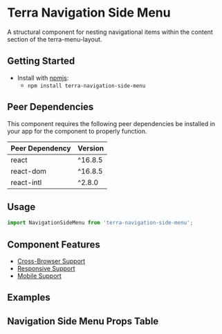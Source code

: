 


<Badge />

# Terra Navigation Side Menu

A structural component for nesting navigational items within the content section of the terra-menu-layout.

## Getting Started

- Install with [npmjs](https://www.npmjs.com):
  - `npm install terra-navigation-side-menu`

<!-- AUTO-GENERATED-CONTENT:START Peer Dependencies -->
## Peer Dependencies

This component requires the following peer dependencies be installed in your app for the component to properly function.

| Peer Dependency | Version |
|-|-|
| react | ^16.8.5 |
| react-dom | ^16.8.5 |
| react-intl | ^2.8.0 |

<!-- AUTO-GENERATED-CONTENT:END -->

## Usage
``` jsx
import NavigationSideMenu from 'terra-navigation-side-menu';
```

## Component Features
* [Cross-Browser Support](https://engineering.cerner.com/terra-ui/about/terra-ui/component-standards#cross-browser-support)
* [Responsive Support](https://engineering.cerner.com/terra-ui/about/terra-ui/component-standards#responsive-support)
* [Mobile Support](https://engineering.cerner.com/terra-ui/about/terra-ui/component-standards#mobile-support)

## Examples
<NavigationSideMenuExample title='Navigation Side Menu Example' />
<DrillInExample title='DrillIn Example' />

## Navigation Side Menu Props Table
<NavigationSideMenuPropsTable />
